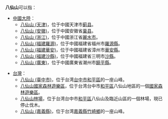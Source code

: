 '''八仙山'''可以指：
*[[中國大陸|中國大陸]]：
** [[八仙山_(天津)|八仙山 (天津)]]，位于中國天津市[[蓟县|蓟县]]。
** [[八仙山_(安徽)|八仙山 (安徽)]]，位于中國安徽省[[巢县|巢县]]。
** [[八仙山_(浙江)|八仙山 (浙江)]]，位于中國浙江省[[麗水市|麗水市]]。
** [[八仙山_(福建羅源)|八仙山 (福建羅源)]]，位于中國福建省福州市[[羅源縣|羅源縣]]。
** [[八仙山_(福建華安)|八仙山 (福建華安)]]，位于中國福建省漳州市[[華安縣|華安縣]]。
** [[八仙山_(福建沙縣)|八仙山 (福建沙縣)]]，位于中國福建省三明市[[沙縣|沙縣]]。
** [[八仙山_(廣東)|八仙山 (廣東)]]，位于中國廣東省潮州市[[饒平縣|饒平縣]]。

*[[台灣|台灣]]：
** [[八仙山_(臺中市)|八仙山 (臺中市)]]，位于台湾[[台中市|台中市]][[和平區_(臺中市)|和平區]]的一座山峰。
** [[八仙山國家森林遊樂區|八仙山國家森林遊樂區]]，位于台湾台中市[[和平區_(臺中市)|和平區]]八仙山地區的一個[[國家森林遊樂區|國家森林遊樂區]]。
** [[八仙山林場|八仙山林場]]，位于台湾台中市[[和平區_(臺中市)|和平區]]八仙山及臨近山區的一個林場，現已停止伐木。
** [[八仙山_(嘉義縣)|八仙山 (嘉義縣)]]，位于台湾[[嘉義縣|嘉義縣]][[竹崎鄉|竹崎鄉]]的一座山峰。
{{disambig|cat=三字地名消歧義}}
